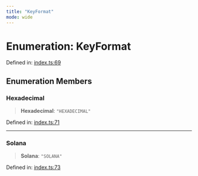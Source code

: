 ```yaml
---
title: "KeyFormat"
mode: wide
---
```

  
# Enumeration: KeyFormat

Defined in: [index.ts:69](https://github.com/tkhq/sdk/blob/ee72856c3f450731d7501ab05001215768b71500/packages/iframe-stamper/src/index.ts#L69)

## Enumeration Members

### Hexadecimal

> **Hexadecimal**: `"HEXADECIMAL"`

Defined in: [index.ts:71](https://github.com/tkhq/sdk/blob/ee72856c3f450731d7501ab05001215768b71500/packages/iframe-stamper/src/index.ts#L71)

***

### Solana

> **Solana**: `"SOLANA"`

Defined in: [index.ts:73](https://github.com/tkhq/sdk/blob/ee72856c3f450731d7501ab05001215768b71500/packages/iframe-stamper/src/index.ts#L73)
